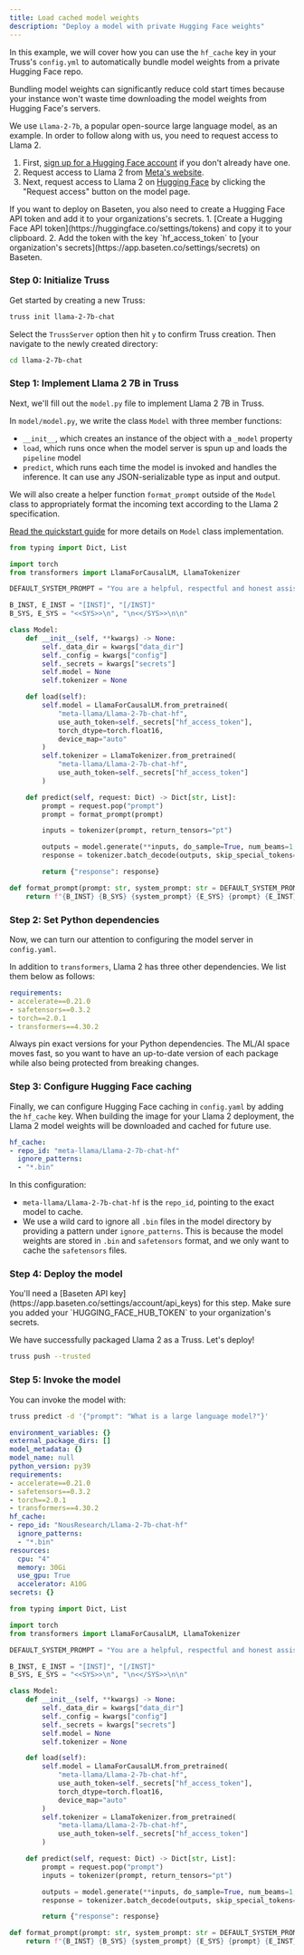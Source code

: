 ```yaml
---
title: Load cached model weights
description: "Deploy a model with private Hugging Face weights"
---
```


In this example, we will cover how you can use the `hf_cache` key in your Truss's `config.yml` to automatically bundle model weights from a private Hugging Face repo.

<Tip>
Bundling model weights can significantly reduce cold start times because your instance won't waste time downloading the model weights from Hugging Face's servers.
</Tip>

We use `Llama-2-7b`, a popular open-source large language model, as an example. In order to follow along with us, you need to request access to Llama 2.

1. First, [sign up for a Hugging Face account](https://huggingface.co/join) if you don't already have one.
2. Request access to Llama 2 from [Meta's website](https://ai.meta.com/resources/models-and-libraries/llama-downloads/).
2. Next, request access to Llama 2 on [Hugging Face](https://huggingface.co/meta-llama/Llama-2-7b-chat-hf) by clicking the "Request access" button on the model page.

<Tip>
If you want to deploy on Baseten, you also need to create a Hugging Face API token and add it to your organizations's secrets.
1. [Create a Hugging Face API token](https://huggingface.co/settings/tokens) and copy it to your clipboard.
2. Add the token with the key `hf_access_token` to [your organization's secrets](https://app.baseten.co/settings/secrets) on Baseten.
</Tip>

### Step 0: Initialize Truss

Get started by creating a new Truss:

```sh
truss init llama-2-7b-chat
```

Select the `TrussServer` option then hit `y` to confirm Truss creation. Then navigate to the newly created directory:

```sh
cd llama-2-7b-chat
```

### Step 1: Implement Llama 2 7B in Truss

Next, we'll fill out the `model.py` file to implement Llama 2 7B in Truss.


In `model/model.py`, we write the class `Model` with three member functions:

* `__init__`, which creates an instance of the object with a `_model` property
* `load`, which runs once when the model server is spun up and loads the `pipeline` model
* `predict`, which runs each time the model is invoked and handles the inference. It can use any JSON-serializable type as input and output.

We will also create a helper function `format_prompt` outside of the `Model` class to appropriately format the incoming text according to the Llama 2 specification.

[Read the quickstart guide](/quickstart) for more details on `Model` class implementation.

```python model/model.py
from typing import Dict, List

import torch
from transformers import LlamaForCausalLM, LlamaTokenizer

DEFAULT_SYSTEM_PROMPT = "You are a helpful, respectful and honest assistant."

B_INST, E_INST = "[INST]", "[/INST]"
B_SYS, E_SYS = "<<SYS>>\n", "\n<</SYS>>\n\n"

class Model:
    def __init__(self, **kwargs) -> None:
        self._data_dir = kwargs["data_dir"]
        self._config = kwargs["config"]
        self._secrets = kwargs["secrets"]
        self.model = None
        self.tokenizer = None

    def load(self):
        self.model = LlamaForCausalLM.from_pretrained(
            "meta-llama/Llama-2-7b-chat-hf",
            use_auth_token=self._secrets["hf_access_token"],
            torch_dtype=torch.float16,
            device_map="auto"
        )
        self.tokenizer = LlamaTokenizer.from_pretrained(
            "meta-llama/Llama-2-7b-chat-hf",
            use_auth_token=self._secrets["hf_access_token"]
        )

    def predict(self, request: Dict) -> Dict[str, List]:
        prompt = request.pop("prompt")
        prompt = format_prompt(prompt)

        inputs = tokenizer(prompt, return_tensors="pt")

        outputs = model.generate(**inputs, do_sample=True, num_beams=1, max_new_tokens=100)
        response = tokenizer.batch_decode(outputs, skip_special_tokens=True)[0]

        return {"response": response}

def format_prompt(prompt: str, system_prompt: str = DEFAULT_SYSTEM_PROMPT) -> str:
    return f"{B_INST} {B_SYS} {system_prompt} {E_SYS} {prompt} {E_INST}"
```

### Step 2: Set Python dependencies

Now, we can turn our attention to configuring the model server in `config.yaml`.

In addition to `transformers`, Llama 2 has three other dependencies. We list them below as follows:

```yaml config.yaml
requirements:
- accelerate==0.21.0
- safetensors==0.3.2
- torch==2.0.1
- transformers==4.30.2
```

<Note>
Always pin exact versions for your Python dependencies. The ML/AI space moves fast, so you want to have an up-to-date version of each package while also being protected from breaking changes.
</Note>

### Step 3: Configure Hugging Face caching

Finally, we can configure Hugging Face caching in `config.yaml` by adding the `hf_cache` key. When building the image for your Llama 2 deployment, the Llama 2 model weights will be downloaded and cached for future use.

```yaml config.yaml
hf_cache:
- repo_id: "meta-llama/Llama-2-7b-chat-hf"
  ignore_patterns:
  - "*.bin"
```

In this configuration:
- `meta-llama/Llama-2-7b-chat-hf` is the `repo_id`, pointing to the exact model to cache.
- We use a wild card to ignore all `.bin` files in the model directory by providing a pattern under `ignore_patterns`. This is because the model weights are stored in `.bin` and `safetensors` format, and we only want to cache the `safetensors` files.


### Step 4: Deploy the model

<Note>
You'll need a [Baseten API key](https://app.baseten.co/settings/account/api_keys) for this step. Make sure you added your `HUGGING_FACE_HUB_TOKEN` to your organization's secrets.
</Note>

We have successfully packaged Llama 2 as a Truss. Let's deploy!

```sh
truss push --trusted
```

### Step 5: Invoke the model

You can invoke the model with:

```sh
truss predict -d '{"prompt": "What is a large language model?"}'
```

<RequestExample>

```yaml config.yaml
environment_variables: {}
external_package_dirs: []
model_metadata: {}
model_name: null
python_version: py39
requirements:
- accelerate==0.21.0
- safetensors==0.3.2
- torch==2.0.1
- transformers==4.30.2
hf_cache:
- repo_id: "NousResearch/Llama-2-7b-chat-hf"
  ignore_patterns:
  - "*.bin"
resources:
  cpu: "4"
  memory: 30Gi
  use_gpu: True
  accelerator: A10G
secrets: {}
```

```python model/model.py
from typing import Dict, List

import torch
from transformers import LlamaForCausalLM, LlamaTokenizer

DEFAULT_SYSTEM_PROMPT = "You are a helpful, respectful and honest assistant."

B_INST, E_INST = "[INST]", "[/INST]"
B_SYS, E_SYS = "<<SYS>>\n", "\n<</SYS>>\n\n"

class Model:
    def __init__(self, **kwargs) -> None:
        self._data_dir = kwargs["data_dir"]
        self._config = kwargs["config"]
        self._secrets = kwargs["secrets"]
        self.model = None
        self.tokenizer = None

    def load(self):
        self.model = LlamaForCausalLM.from_pretrained(
            "meta-llama/Llama-2-7b-chat-hf",
            use_auth_token=self._secrets["hf_access_token"],
            torch_dtype=torch.float16,
            device_map="auto"
        )
        self.tokenizer = LlamaTokenizer.from_pretrained(
            "meta-llama/Llama-2-7b-chat-hf",
            use_auth_token=self._secrets["hf_access_token"]
        )

    def predict(self, request: Dict) -> Dict[str, List]:
        prompt = request.pop("prompt")
        inputs = tokenizer(prompt, return_tensors="pt")

        outputs = model.generate(**inputs, do_sample=True, num_beams=1, max_new_tokens=100)
        response = tokenizer.batch_decode(outputs, skip_special_tokens=True)[0]

        return {"response": response}

def format_prompt(prompt: str, system_prompt: str = DEFAULT_SYSTEM_PROMPT) -> str:
    return f"{B_INST} {B_SYS} {system_prompt} {E_SYS} {prompt} {E_INST}"
```

</RequestExample>
